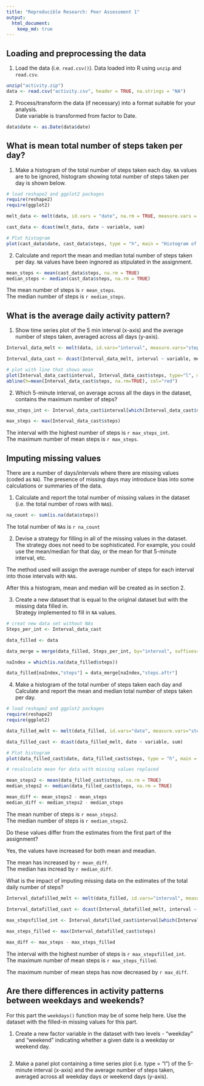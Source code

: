 ```yaml
---
title: "Reproducible Research: Peer Assessment 1"
output: 
  html_document:
    keep_md: true
---
```



## Loading and preprocessing the data

1. Load the data (i.e. `read.csv()`). Data loaded into R using `unzip` and `read.csv`. 

```r
unzip("activity.zip")
data <- read.csv("activity.csv", header = TRUE, na.strings = "NA")
```

2. Process/transform the data (if necessary) into a format suitable for your analysis.  
Date variable is transformed from factor to Date.

```r
data$date <- as.Date(data$date)
```

## What is mean total number of steps taken per day?

1. Make a histogram of the total number of steps taken each day. `NA` values are to be ignored, histogram showing total number of steps taken per day is shown below.

```r
# load reshape2 and ggplot2 packages
require(reshape2)
require(ggplot2)

melt_data <- melt(data, id.vars = "date", na.rm = TRUE, measure.vars = "steps")

cast_data <- dcast(melt_data, date ~ variable, sum)

# Plot histogram
plot(cast_data$date, cast_data$steps, type = "h", main = "Histogram of Total Steps per Day", xlab = "Date", ylab = "Total Steps per Day", col = "red", lwd = 3)
```

2. Calculate and report the mean and median total number of steps taken per day. `NA` values have been ingnored as stipulated in the assignment.

```r
mean_steps <- mean(cast_data$steps, na.rm = TRUE)
median_steps <- median(cast_data$steps, na.rm = TRUE)

```

The mean number of steps is `r mean_steps`.  
The median number of steps is `r median_steps`.

## What is the average daily activity pattern?

1. Show time series plot of the 5 min interval (x-axis) and the average number of steps taken, averaged across all days (y-axis).
```r
Interval_data_melt <- melt(data, id.vars="interval", measure.vars="steps", na.rm=TRUE)

Interval_data_cast <- dcast(Interval_data_melt, interval ~ variable, mean)

# plot with line that shows mean
plot(Interval_data_cast$interval, Interval_data_cast$steps, type="l", main="Avg Number of Steps Taken at Each Interval", xlab="Interval", ylab="Steps", col="blue")
abline(h=mean(Interval_data_cast$steps, na.rm=TRUE), col="red")
```

2. Which 5-minute interval, on average across all the days in the dataset, contains the maximum number of steps?

```r
 
max_steps_int <- Interval_data_cast$interval[which(Interval_data_cast$steps == max(Interval_data_cast$steps))]

max_steps <- max(Interval_data_cast$steps)

```

The interval with the highest number of steps is `r max_steps_int`.  
The maximum number of mean steps is `r max_steps`.  

## Imputing missing values
There are a number of days/intervals where there are missing values (coded as `NA`). The presence of missing days may introduce bias into some calculations or summaries of the data.

1. Calculate and report the total number of missing values in the dataset (i.e. the total number of rows with `NA`s).  
```r

na_count <- sum(is.na(data$steps))

```
The total number of `NA`s is `r na_count`

2. Devise a strategy for filling in all of the missing values in the dataset. The strategy does not need to be sophisticated. For example, you could use the mean/median for that day, or the mean for that 5-minute interval, etc.

The method used will assign the average number of steps for each interval into those intervals with `NA`s.

After this a histogram, mean and median will be created as in section 2.

3. Create a new dataset that is equal to the original dataset but with the missing data filled in.  
Strategy implemented to fill in `NA` values.

```r
# creat new data set without NAs
Steps_per_int <- Interval_data_cast

data_filled <- data

data_merge = merge(data_filled, Steps_per_int, by="interval", suffixes=c(".b4", ".aftr"))

naIndex = which(is.na(data_filled$steps))

data_filled[naIndex,"steps"] = data_merge[naIndex,"steps.aftr"]

```

4. Make a histogram of the total number of steps taken each day and Calculate and report the mean and median total number of steps taken per day. 

```r
# load reshape2 and ggplot2 packages
require(reshape2)
require(ggplot2)

data_filled_melt <- melt(data_filled, id.vars="date", measure.vars="steps")

data_filled_cast <- dcast(data_filled_melt, date ~ variable, sum)

# Plot histogram
plot(data_filled_cast$date, data_filled_cast$steps, type = "h", main = "Histogram of Total Steps per Day", xlab = "Date", ylab = "Total Steps per Day", col = "red", lwd = 3)

# recalculate mean for data with missing values replaced

mean_steps2 <- mean(data_filled_cast$steps, na.rm = TRUE)
median_steps2 <- median(data_filled_cast$steps, na.rm = TRUE)

mean_diff <- mean_steps2 - mean_steps
median_diff <- median_steps2 - median_steps

```

The mean number of steps is `r mean_steps2`.  
The median number of steps is `r median_steps2`.

Do these values differ from the estimates from the first part of the assignment?

Yes, the values have increased for both mean and meadian.

The mean has increased by `r mean_diff`.  
The median has incread by `r median_diff`.  

What is the impact of imputing missing data on the estimates of the total daily number of steps?

```r

Interval_datafilled_melt <- melt(data_filled, id.vars="interval", measure.vars="steps")

Interval_datafilled_cast <- dcast(Interval_datafilled_melt, interval ~ variable, mean)
 
max_stepsfilled_int <- Interval_datafilled_cast$interval[which(Interval_datafilled_cast$steps == max(Interval_datafilled_cast$steps))]

max_steps_filled <- max(Interval_datafilled_cast$steps)

max_diff <- max_steps - max_steps_filled

```

The interval with the highest number of steps is `r max_stepsfilled_int`.  
The maximum number of mean steps is `r max_steps_filled`. 

The maximum number of mean steps has now decreased by `r max_diff`.  

## Are there differences in activity patterns between weekdays and weekends?

For this part the `weekdays()` function may be of some help here. Use the dataset with the filled-in missing values for this part.

1. Create a new factor variable in the dataset with two levels - "weekday" and "weekend" indicating whether a given date is a weekday or weekend day.

```r

```


2. Make a panel plot containing a time series plot (i.e. type = "l") of the 5-minute interval (x-axis) and the average number of steps taken, averaged across all weekday days or weekend days (y-axis).

```r

```